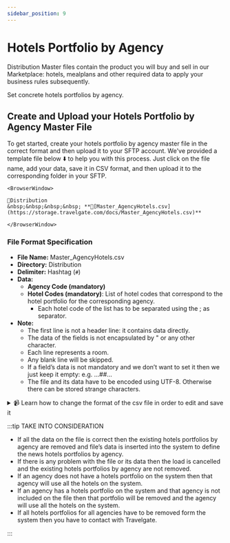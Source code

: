 ```yaml
---
sidebar_position: 9
---
```


# Hotels Portfolio by Agency

Distribution Master files contain the product you will buy and sell in our Marketplace: hotels, mealplans and other required data to apply your business rules subsequently.

Set concrete hotels portfolios by agency.


## Create and Upload your Hotels Portfolio by Agency Master File

To get started, create your hotels portfolio by agency master file in the correct format and then upload it to your SFTP account. We've provided a template file below ⬇️ to help you with this process. Just click on the file name, add your data, save it in CSV format, and then upload it to the corresponding folder in your SFTP.


```mdx-code-block
<BrowserWindow>

📁Distribution   
&nbsp;&nbsp;&nbsp;&nbsp; **📄[Master_AgencyHotels.csv](https://storage.travelgate.com/docs/Master_AgencyHotels.csv)**  

</BrowserWindow>
```


### File Format Specification

* **File Name:** Master_AgencyHotels.csv
* **Directory:** Distribution
* **Delimiter:** Hashtag (`#`)
* **Data:**
   * **Agency Code (mandatory)**
   * **Hotel Codes (mandatory)**: List of hotel codes that correspond to the hotel portfolio for the corresponding agency.
       * Each hotel code of the list has to be separated using the ; as separator.
* **Note:**
   * The first line is not a header line: it contains data directly.
   * The data of the fields is not encapsulated by " or any other character.
   * Each line represents a room.
   * Any blank line will be skipped.
   * If a field’s data is not mandatory and we don’t want to set it then we just keep it empty: e.g. …##…
   * The file and its data have to be encoded using UTF-8. Otherwise there can be stored strange characters.


<details>
    <summary>📹 Learn how to change the format of the csv file in order to edit and save it</summary>
    <div>
        <div><iframe width="560" height="315" src="https://www.youtube.com/embed/XkOk3SkZ0Sg?si=TYhN1QfMwYE1fusw&amp;controls=0" title="YouTube video player" frameborder="0" allow="accelerometer; autoplay; clipboard-write; encrypted-media; gyroscope; picture-in-picture; web-share" allowfullscreen></iframe></div>
    </div>
</details>


:::tip TAKE INTO CONSIDERATION

* If all the data on the file is correct then the existing hotels portfolios by agency are removed and file’s data is inserted into the system to define the news hotels portfolios by agency.
* If there is any problem with the file or its data then the load is cancelled and the existing hotels portfolios by agency are not removed.
* If an agency does not have a hotels portfolio on the system then that agency will use all the hotels on the system.
* If an agency has a hotels portfolio on the system and that agency is not included on the file then that portfolio will be removed and the agency will use all the hotels on the system.
* If all hotels portfolios for all agencies have to be removed form the system then you have to contact with Travelgate.

:::
